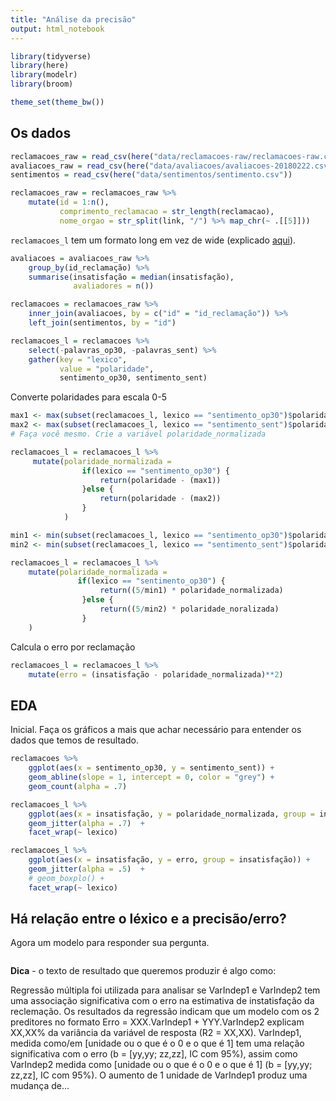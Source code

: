 ```yaml
---
title: "Análise da precisão"
output: html_notebook
---
```


```r
library(tidyverse)
library(here)
library(modelr)
library(broom)

theme_set(theme_bw())
```

## Os dados

```r
reclamacoes_raw = read_csv(here("data/reclamacoes-raw/reclamacoes-raw.csv"))
avaliacoes_raw = read_csv(here("data/avaliacoes/avaliacoes-20180222.csv"))
sentimentos = read_csv(here("data/sentimentos/sentimento.csv"))

reclamacoes_raw = reclamacoes_raw %>% 
    mutate(id = 1:n(), 
           comprimento_reclamacao = str_length(reclamacao), 
           nome_orgao = str_split(link, "/") %>% map_chr(~ .[[5]]))
```

`reclamacoes_l` tem um formato long em vez de wide (explicado [aqui](https://sejdemyr.github.io/r-tutorials/basics/wide-and-long/)).

```r
avaliacoes = avaliacoes_raw %>% 
    group_by(id_reclamação) %>% 
    summarise(insatisfação = median(insatisfação), 
              avaliadores = n())

reclamacoes = reclamacoes_raw %>% 
    inner_join(avaliacoes, by = c("id" = "id_reclamação")) %>% 
    left_join(sentimentos, by = "id")

reclamacoes_l = reclamacoes %>%  
    select(-palavras_op30, -palavras_sent) %>% 
    gather(key = "lexico", 
           value = "polaridade", 
           sentimento_op30, sentimento_sent)

```

Converte polaridades para escala 0-5

```r
max1 <- max(subset(reclamacoes_l, lexico == "sentimento_op30")$polaridade)
max2 <- max(subset(reclamacoes_l, lexico == "sentimento_sent")$polaridade)
# Faça você mesmo. Crie a variável polaridade_normalizada

reclamacoes_l = reclamacoes_l %>% 
     mutate(polaridade_normalizada = 
                if(lexico == "sentimento_op30") {
                    return(polaridade - (max1))
                }else {
                    return(polaridade - (max2))
                }
            )

min1 <- min(subset(reclamacoes_l, lexico == "sentimento_op30")$polaridade_normalizada)
min2 <- min(subset(reclamacoes_l, lexico == "sentimento_sent")$polaridade_normalizada)

reclamacoes_l = reclamacoes_l %>%
    mutate(polaridade_normalizada = 
               if(lexico == "sentimento_op30") {
                    return((5/min1) * polaridade_normalizada)
                }else {
                    return((5/min2) * polaridade_noralizada)
                }
    )
```

Calcula o erro por reclamação

```r
reclamacoes_l = reclamacoes_l %>% 
    mutate(erro = (insatisfação - polaridade_normalizada)**2)
```


## EDA

Inicial. Faça os gráficos a mais que achar necessário para entender os dados que temos de resultado.

```r
reclamacoes %>% 
    ggplot(aes(x = sentimento_op30, y = sentimento_sent)) + 
    geom_abline(slope = 1, intercept = 0, color = "grey") + 
    geom_count(alpha = .7) 
```

```r
reclamacoes_l %>% 
    ggplot(aes(x = insatisfação, y = polaridade_normalizada, group = insatisfação)) + 
    geom_jitter(alpha = .7)  + 
    facet_wrap(~ lexico)

reclamacoes_l %>% 
    ggplot(aes(x = insatisfação, y = erro, group = insatisfação)) + 
    geom_jitter(alpha = .5)  +
    # geom_boxplo() + 
    facet_wrap(~ lexico)
```


## Há relação entre o léxico e a precisão/erro?

Agora um modelo para responder sua pergunta.

```r

```

**Dica** - o texto de resultado que queremos produzir é algo como: 

Regressão múltipla foi utilizada para analisar se VarIndep1 e VarIndep2 tem uma associação significativa com o erro na estimativa de instatisfação da reclemação. Os resultados da regressão indicam que um modelo com os 2 preditores no formato Erro = XXX.VarIndep1 + YYY.VarIndep2 explicam XX,XX% da variância da variável de resposta (R2 = XX,XX). VarIndep1, medida como/em [unidade ou o que é o 0 e o que é 1] tem uma relação significativa com o erro (b = [yy,yy;  zz,zz], IC com 95%), assim como VarIndep2 medida como [unidade ou o que é o 0 e o que é 1] (b = [yy,yy;  zz,zz], IC com 95%). O aumento de 1 unidade de VarIndep1 produz uma mudança de...

